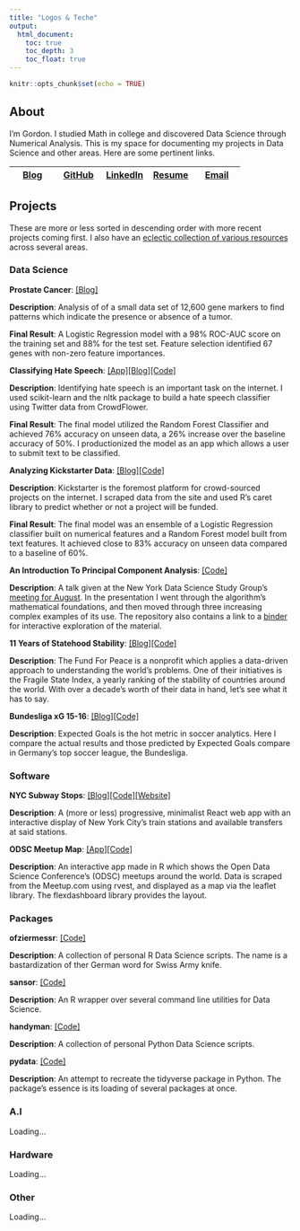 ```yaml
---
title: "Logos & Teche"
output:
  html_document:
    toc: true
    toc_depth: 3
    toc_float: true
---
```


```r
knitr::opts_chunk$set(echo = TRUE)
```


## About


I’m Gordon. I studied Math in college and discovered Data Science through Numerical Analysis. This is my space for documenting my projects in Data Science and other areas. Here are some pertinent links.


| [Blog](https://medium.com/@gorafle) | [GitHub](https://github.com/gfleetwood) | [LinkedIn](https://www.linkedin.com/in/gfleetwood/) | <a href="https://github.com/gfleetwood/gfleetwood.github.io/blob/master/resume.pdf" download>Resume</a>| [Email](gfleetwood@protonmail.com)
|----------|----------|----------|----------|----------|


## Projects


These are more or less sorted in descending order with more recent projects coming first. I also have an [eclectic collection of various resources](https://gfleetwood.github.io/noted-resources/) across several areas.


### Data Science


**Prostate Cancer**: [[Blog]](https://github.com/gfleetwood/prostate-cancer/blob/master/reports/prostate_cancer.md)

**Description**: Analysis of of a small data set of 12,600 gene markers to find patterns which indicate the presence or absence of a tumor. 

**Final Result**: A Logistic Regression model with a 98% ROC-AUC score on the training set and 88% for the test set. Feature selection identified 67 genes with non-zero feature importances.

**Classifying Hate Speech**: [[App]](gordon.pythonanywhere.com)[[Blog]](https://www.opendatascience.com/blog/identifying-hate-speech/)[[Code]](https://github.com/gfleetwood/crowd-flower-hate-speech)

**Description**: Identifying hate speech is an important task on the internet. I used scikit-learn and the nltk package to build a hate speech classifier using Twitter data from CrowdFlower.

**Final Result**: The final model utilized the Random Forest Classifier and achieved 76% accuracy on unseen data, a 26% increase over the baseline accuracy of 50%. I productionized the model as an app which allows a user to submit text to be classified.

**Analyzing Kickstarter Data**: [[Blog]](http://blog.nycdatascience.com/students-work/scraping-kickstarter/)[[Code]](https://github.com/gfleetwood/nyc-data-science-academy/tree/master/scraping_kickstarter)

**Description**: Kickstarter is the foremost platform for crowd-sourced projects on the internet. I scraped data from the site and used R's caret library to predict whether or not a project will be funded. 

**Final Result**: The final model was an ensemble of a Logistic Regression classifier built on numerical features and a Random Forest model built from text features. It achieved close to 83% accuracy on unseen data compared to a baseline of 60%.

**An Introduction To Principal Component Analysis**: [[Code]](https://github.com/gfleetwood/pca_presentation)

**Description**: A talk given at the New York Data Science Study Group's [meeting for August](http://www.meetup.com/NYC-Data-Science-Study-Group/events/227860773/). In the presentation I went through the algorithm's mathematical foundations, and then
moved through three increasing complex examples of its use. The repository also contains a link to a [binder](http://mybinder.org/) for interactive exploration of the material.

**11 Years of Statehood Stability**: [[Blog]](http://rpubs.com/gfleetwood/statehood-stability)[[Code]](https://github.com/gfleetwood/data-science-projects-collection/tree/master/fragile_states)

**Description**: The Fund For Peace is a nonprofit which applies a data-driven approach to understanding the world's problems. One of their initiatives is the Fragile State Index, a yearly ranking of the stability of countries around the world. With over a decade’s worth of their data in hand, let’s see what it has to say.

**Bundesliga xG 15-16**: [[Blog]](http://rpubs.com/gfleetwood/bundes-15-16-xg)[[Code]](https://github.com/gfleetwood/soccer-analytics/tree/master/bundesliga_xg)

**Description**: Expected Goals is the hot metric in soccer analytics. Here I compare the actual results and those predicted by Expected Goals compare in Germany's top soccer league, the Bundesliga.


### Software


**NYC Subway Stops**: [[Blog]](https://medium.com/@gorafle/scratching-a-subway-itch-part-1-2af4e43a54aa)[[Code]](https://github.com/gfleetwood/nyc-subway-stops)[[Website]](https://amazing-beaver-77613f.netlify.com)

**Description**: A (more or less) progressive, minimalist React web app with an interactive display of New York City's train stations and available transfers at said stations.

**ODSC Meetup Map**: [[App]](https://gfleetwood.shinyapps.io/odsc_meetup_map/)[[Code]](https://github.com/OpenDataScienceConference/meetup-map)

**Description**: An interactive app made in R which shows the Open Data Science Conference's (ODSC) meetups around the world. Data is scraped from the Meetup.com using rvest, and displayed as a map via the leaflet library. The flexdashboard library provides the layout.


### Packages


**ofziermessr**: [[Code]](https://github.com/gfleetwood/ofziermessr)

**Description**: A collection of personal R Data Science scripts. The name is a bastardization of ther German word for Swiss Army knife.

**sansor**: [[Code]](https://github.com/gfleetwood/sansor)

**Description**: An R wrapper over several command line utilities for Data Science.

**handyman**: [[Code]](https://github.com/gfleetwood/handyman)

**Description**: A collection of personal Python Data Science scripts.

**pydata**: [[Code]](https://github.com/gfleetwood/pydata)

**Description**: An attempt to recreate the tidyverse package in Python. The package's essence is its loading of several packages at once.


### A.I


Loading...


### Hardware


Loading...


### Other


Loading...
